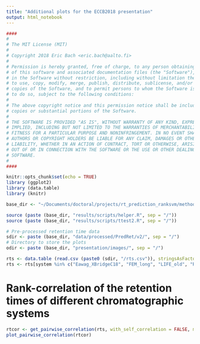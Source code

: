 ```yaml
---
title: "Additional plots for the ECCB2018 presentation"
output: html_notebook
---
```


```r
####
#
# The MIT License (MIT)
#
# Copyright 2018 Eric Bach <eric.bach@aalto.fi>
#
# Permission is hereby granted, free of charge, to any person obtaining a copy 
# of this software and associated documentation files (the "Software"), to deal 
# in the Software without restriction, including without limitation the rights 
# to use, copy, modify, merge, publish, distribute, sublicense, and/or sell 
# copies of the Software, and to permit persons to whom the Software is furnished
# to do so, subject to the following conditions:
#    
# The above copyright notice and this permission notice shall be included in all
# copies or substantial portions of the Software.
#
# THE SOFTWARE IS PROVIDED "AS IS", WITHOUT WARRANTY OF ANY KIND, EXPRESS OR 
# IMPLIED, INCLUDING BUT NOT LIMITED TO THE WARRANTIES OF MERCHANTABILITY, 
# FITNESS FOR A PARTICULAR PURPOSE AND NONINFRINGEMENT. IN NO EVENT SHALL THE 
# AUTHORS OR COPYRIGHT HOLDERS BE LIABLE FOR ANY CLAIM, DAMAGES OR OTHER 
# LIABILITY, WHETHER IN AN ACTION OF CONTRACT, TORT OR OTHERWISE, ARISING FROM, 
# OUT OF OR IN CONNECTION WITH THE SOFTWARE OR THE USE OR OTHER DEALINGS IN THE
# SOFTWARE.
#
####
```

```r
knitr::opts_chunk$set(echo = TRUE)
library (ggplot2)
library (data.table)
library (knitr)

base_dir <- "~/Documents/doctoral/projects/rt_prediction_ranksvm/method_publishing/"

source (paste (base_dir, "results/scripts/helper.R", sep = "/"))
source (paste (base_dir, "results/scripts/ttest2.R", sep = "/"))

# Pre-processed retention time data
sdir <- paste (base_dir, "data/processed/PredRet/v2/", sep = "/")
# Directory to store the plots
odir <- paste (base_dir, "presentation/images/", sep = "/")
```

```r
rts <- data.table (read.csv (paste0 (sdir, "/rts.csv")), stringsAsFactors = FALSE)
rts <- rts[system %in% c("Eawag_XBridgeC18", "FEM_long", "LIFE_old", "RIKEN", "UFZ_Phenomenex")]
```

# Rank-correlation of the retention times of different chromatographic systems

```r
rtcor <- get_pairwise_correlation(rts, with_self_correlation = FALSE, min_n_inter = 5, with_both_directions = TRUE)
plot_pairwise_correlation(rtcor)
```


